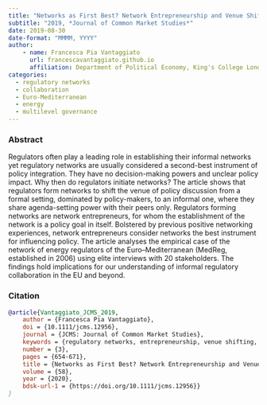 ```yaml
---
title: "Networks as First Best? Network Entrepreneurship and Venue Shifting in the Establishment of the Network of Euro–Mediterranean Energy Regulators" 
subtitle: "2019, *Journal of Common Market Studies*"
date: 2019-08-30
date-format: "MMMM, YYYY"
author:
    - name: Francesca Pia Vantaggiato
      url: francescavantaggiato.github.io
      affiliation: Department of Political Economy, King's College London (UK)
categories: 
  - regulatory networks
  - collaboration
  - Euro-Mediterranean
  - energy
  - multilevel governance
---
```


### Abstract

Regulators often play a leading role in establishing their informal networks yet regulatory networks are usually considered a second-best instrument of policy integration. They have no decision-making powers and unclear policy impact. Why then do regulators initiate networks? The article shows that regulators form networks to shift the venue of policy discussion from a formal setting, dominated by policy-makers, to an informal one, where they share agenda-setting power with their peers only. Regulators forming networks are network entrepreneurs, for whom the establishment of the network is a policy goal in itself. Bolstered by previous positive networking experiences, network entrepreneurs consider networks the best instrument for influencing policy. The article analyses the empirical case of the network of energy regulators of the Euro--Mediterranean (MedReg, established in 2006) using elite interviews with 20 stakeholders. The findings hold implications for our understanding of informal regulatory collaboration in the EU and beyond.

### Citation

``` bibtex
@article{Vantaggiato_JCMS_2019,
    author = {Francesca Pia Vantaggiato},
    doi = {10.1111/jcms.12956},
    journal = {JCMS: Journal of Common Market Studies},
    keywords = {regulatory networks, entrepreneurship, venue shifting, informal governance, energy},
    number = {3},
    pages = {654-671},
    title = {Networks as First Best? Network Entrepreneurship and Venue Shifting in the Establishment of the Network of {Euro--Mediterranean} Energy Regulators},
    volume = {58},
    year = {2020},
    bdsk-url-1 = {https://doi.org/10.1111/jcms.12956}}
}
```

